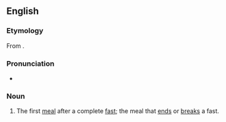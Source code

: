 ==English==

===Etymology===
From {{prefix|proto||sort=brosis|lang=en}} {{etyl|grc|en}} {{m|grc|βρῶσις||eating}}.

===Pronunciation===
* {{IPA|/pɹəʊtəˈbɹəʊsɪs/|lang=en}}

===Noun===
{{en-noun|!}}

# The first [[meal]] after a complete [[fast]]; the meal that [[end]]s or [[break]]s a fast.